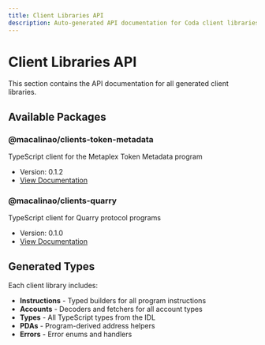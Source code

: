 ```yaml
---
title: Client Libraries API
description: Auto-generated API documentation for Coda client libraries
---
```


# Client Libraries API

This section contains the API documentation for all generated client libraries.

## Available Packages

### @macalinao/clients-token-metadata

TypeScript client for the Metaplex Token Metadata program

- Version: 0.1.2
- [View Documentation](./token-metadata)

### @macalinao/clients-quarry

TypeScript client for Quarry protocol programs

- Version: 0.1.0
- [View Documentation](./quarry)


## Generated Types

Each client library includes:

- **Instructions** - Typed builders for all program instructions
- **Accounts** - Decoders and fetchers for all account types
- **Types** - All TypeScript types from the IDL
- **PDAs** - Program-derived address helpers
- **Errors** - Error enums and handlers
